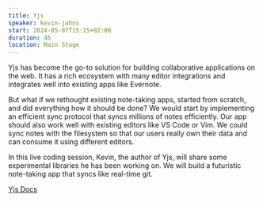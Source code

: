 ```yaml
---
title: Yjs
speaker: kevin-jahns
start: 2024-05-07T15:15+02:00
duration: 45
location: Main Stage
---
```


Yjs has become the go-to solution for building collaborative applications on
the web. It has a rich ecosystem with many editor integrations and
integrates well into existing apps like Evernote.

But what if we rethought existing note-taking apps, started from scratch,
and did everything how it should be done? We would start by implementing an efficient sync protocol that syncs millions of notes efficiently. Our app
should also work well with existing editors like VS Code or Vim. We could
sync notes with the filesystem so that our users really own their data and
can consume it using different editors.

In this live coding session, Kevin, the author of Yjs, will share some
experimental libraries he has been working on. We will build a futuristic
note-taking app that syncs like real-time git.

<a href="https://docs.yjs.dev/" target="_blank">
  Yjs Docs
</a>

